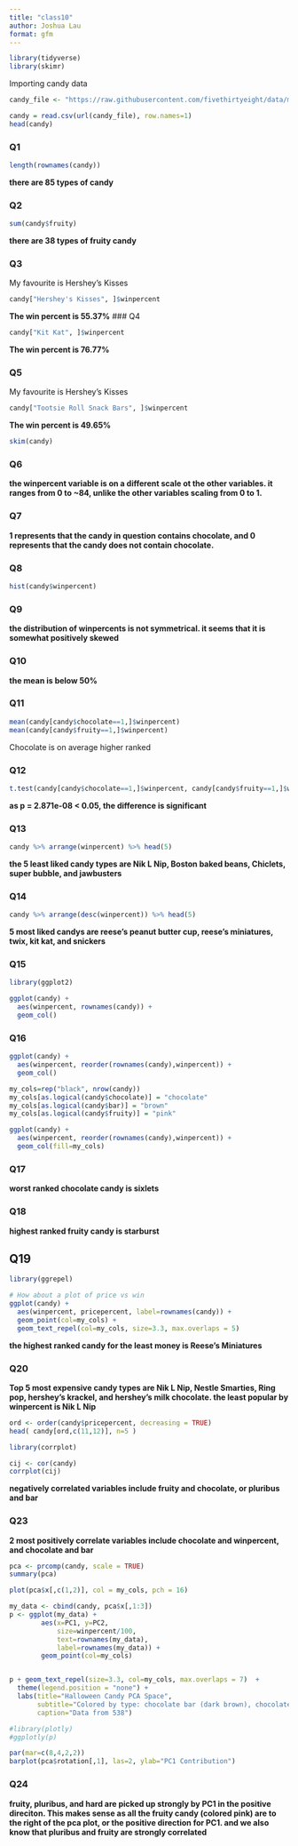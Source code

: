 ```yaml
---
title: "class10"
author: Joshua Lau
format: gfm
---
```


```r
library(tidyverse)
library(skimr)
```


Importing candy data

```r
candy_file <- "https://raw.githubusercontent.com/fivethirtyeight/data/master/candy-power-ranking/candy-data.csv"

candy = read.csv(url(candy_file), row.names=1)
head(candy)
```
### Q1

```r
length(rownames(candy))
```
**there are 85 types of candy**

### Q2
```r
sum(candy$fruity)
```
**there are 38 types of fruity candy**

### Q3

My favourite is Hershey's Kisses

```r
candy["Hershey's Kisses", ]$winpercent

```

**The win percent is 55.37%**
### Q4


```r
candy["Kit Kat", ]$winpercent

```

**The win percent is 76.77%**

### Q5

My favourite is Hershey's Kisses

```r
candy["Tootsie Roll Snack Bars", ]$winpercent

```

**The win percent is 49.65%**

```r
skim(candy)

```
### Q6 

**the winpercent variable is on a different scale ot the other variables. it ranges from 0 to ~84, unlike the other variables scaling from 0 to 1.**

### Q7

**1 represents that the candy in question contains chocolate, and 0 represents that the candy does not contain chocolate.**

### Q8 
```r
hist(candy$winpercent)
```

### Q9
**the distribution of winpercents is not symmetrical. it seems that it is somewhat positively skewed**

### Q10
**the mean is below 50%**

### Q11
```r
mean(candy[candy$chocolate==1,]$winpercent)
mean(candy[candy$fruity==1,]$winpercent)

```
Chocolate is on average higher ranked

### Q12
```r
t.test(candy[candy$chocolate==1,]$winpercent, candy[candy$fruity==1,]$winpercent)
```
**as p = 2.871e-08 < 0.05, the difference is significant**

### Q13
```r
candy %>% arrange(winpercent) %>% head(5)

```
**the 5 least liked candy types are Nik L Nip, Boston baked beans, Chiclets, super bubble, and jawbusters**

### Q14
```r
candy %>% arrange(desc(winpercent)) %>% head(5)

```
**5 most liked candys are reese's peanut butter cup, reese's miniatures, twix, kit kat, and snickers**

### Q15

```r
library(ggplot2)

ggplot(candy) +
  aes(winpercent, rownames(candy)) + 
  geom_col()
```

### Q16

```r
ggplot(candy) +
  aes(winpercent, reorder(rownames(candy),winpercent)) + 
  geom_col()
```
```r
my_cols=rep("black", nrow(candy))
my_cols[as.logical(candy$chocolate)] = "chocolate"
my_cols[as.logical(candy$bar)] = "brown"
my_cols[as.logical(candy$fruity)] = "pink"
```

```r
ggplot(candy) + 
  aes(winpercent, reorder(rownames(candy),winpercent)) +
  geom_col(fill=my_cols) 
```

### Q17
**worst ranked chocolate candy is sixlets**

### Q18 
**highest ranked fruity candy is starburst**

## Q19

```r
library(ggrepel)

# How about a plot of price vs win
ggplot(candy) +
  aes(winpercent, pricepercent, label=rownames(candy)) +
  geom_point(col=my_cols) + 
  geom_text_repel(col=my_cols, size=3.3, max.overlaps = 5)
```

**the highest ranked candy for the least money is Reese's Miniatures**

### Q20
**Top 5 most expensive candy types are Nik L Nip, Nestle Smarties, Ring pop, hershey's krackel, and hershey's milk chocolate. the least popular by winpercent is Nik L Nip**
```r
ord <- order(candy$pricepercent, decreasing = TRUE)
head( candy[ord,c(11,12)], n=5 )
```
```r
library(corrplot)
```

```r
cij <- cor(candy)
corrplot(cij)
```
**negatively correlated variables include fruity and chocolate, or pluribus and bar**

### Q23
**2 most positively correlate variables include chocolate and winpercent, and chocolate and bar**

```r
pca <- prcomp(candy, scale = TRUE)
summary(pca)
```

```r
plot(pca$x[,c(1,2)], col = my_cols, pch = 16)
```
```r
my_data <- cbind(candy, pca$x[,1:3])
p <- ggplot(my_data) + 
        aes(x=PC1, y=PC2, 
            size=winpercent/100,  
            text=rownames(my_data),
            label=rownames(my_data)) +
        geom_point(col=my_cols)


p + geom_text_repel(size=3.3, col=my_cols, max.overlaps = 7)  + 
  theme(legend.position = "none") +
  labs(title="Halloween Candy PCA Space",
       subtitle="Colored by type: chocolate bar (dark brown), chocolate other (light brown), fruity (red), other (black)",
       caption="Data from 538")
```

```r
#library(plotly)
#ggplotly(p)
```

```r
par(mar=c(8,4,2,2))
barplot(pca$rotation[,1], las=2, ylab="PC1 Contribution")
```
### Q24

**fruity, pluribus, and hard are picked up strongly by PC1 in the positive direciton. This makes sense as all the fruity candy (colored pink) are to the right of the pca plot, or the positive direction for PC1. and we also know that pluribus and fruity are strongly correlated**



